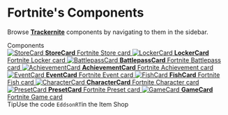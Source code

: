 
<Meta title='Introduction' />

<style>{`
  .subheading {
    --mediumdark: '#999999';
    font-weight: 900;
    font-size: 13px;
    color: #999;
    letter-spacing: 6px;
    line-height: 24px;
    text-transform: uppercase;
    margin-bottom: 12px;
    margin-top: 40px;
  }

  .link-list {
    display: grid;
    grid-template-columns: 1fr;
    grid-template-rows: 1fr 1fr;
    row-gap: 10px;
  }

  @media (min-width: 620px) {
    .link-list {
      row-gap: 20px;
      column-gap: 20px;
      grid-template-columns: 1fr 1fr;
    }
  }

  @media all and (-ms-high-contrast:none) {
  .link-list {
      display: -ms-grid;
      -ms-grid-columns: 1fr 1fr;
      -ms-grid-rows: 1fr 1fr;
    }
  }

  .link-item {
    display: block;
    padding: 20px 30px 20px 15px;
    border: 1px solid #00000010;
    border-radius: 5px;
    transition: background 150ms ease-out, border 150ms ease-out, transform 150ms ease-out;
    color: #333333;
    display: flex;
    align-items: flex-start;
  }

  .link-item:hover {
    border-color: #1EA7FD50;
    transform: translate3d(0, -3px, 0);
    box-shadow: rgba(0, 0, 0, 0.08) 0 3px 10px 0;
  }

  .link-item:active {
    border-color: #1EA7FD;
    transform: translate3d(0, 0, 0);
  }

  .link-item strong {
    font-weight: 700;
    display: block;
    margin-bottom: 2px;
  }
  
  .link-item img {
    height: 40px;
    width: 40px;
    margin-right: 15px;
    flex: none;
  }

  .link-item span {
    font-size: 14px;
    line-height: 20px;
  }

  .tip {
    display: inline-block;
    border-radius: 1em;
    font-size: 11px;
    line-height: 12px;
    font-weight: 700;
    background: #E7FDD8;
    color: #66BF3C;
    padding: 4px 12px;
    margin-right: 10px;
    vertical-align: top;
  }

  .tip-wrapper {
    font-size: 13px;
    line-height: 20px;
    margin-top: 40px;
    margin-bottom: 40px;
  }

  .tip-wrapper code {
    font-size: 12px;
    display: inline-block;
  }

  
`}</style>

# Fortnite's Components

Browse [**Trackernite**](https://trackernite.com) components by navigating to them in the sidebar.

<div className='subheading'>Components</div>

<div className='link-list'>
    <a className='link-item' href='?path=/story/components-storecard--medium'>
        <img src={Repo} alt='StoreCard' />
        <span>
            <strong>StoreCard</strong>
            Fortnite Store card
        </span>
    </a>
    <a className='link-item' href='?path=/story/components-lockercard--medium'>
        <img src={StackAlt} alt='LockerCard' />
        <span>
            <strong>LockerCard</strong>
            Fortnite Locker card
        </span>
    </a>
    <a className='link-item' href='?path=/story/components-battlepasscard--medium'>
        <img src={Colors} alt='BattlepassCard' />
        <span>
            <strong>BattlepassCard</strong>
            Fortnite Battlepass card
        </span>
    </a>
    <a className='link-item' href='?path=/story/components-AchievementCard--example'>
        <img src={Flow} alt='AchievementCard' />
        <span>
            <strong>AchievementCard</strong>
            Fortnite Achievement card
        </span>
    </a>
    <a className='link-item' href='?path=/story/components-EventCard--dream-hack'>
        <img src={Plugin} alt='EventCard' />
        <span>
            <strong>EventCard</strong>
            Fortnite Event card
        </span>
    </a>
    <a className='link-item' href='?path=/story/components-FishCard--simple'>
        <img src={Direction} alt='FishCard' />
        <span>
            <strong>FishCard</strong>
            Fortnite Fish card
        </span>
    </a>
    <a className='link-item' href='?path=/story/components-CharacterCard--featured'>
        <img src={Comments} alt='CharacterCard' />
        <span>
            <strong>CharacterCard</strong>
            Fortnite Character card
        </span>
    </a>
    <a className='link-item' href='?path=/story/components-PresetCard--example'>
        <img src={Code} alt='PresetCard' />
        <span>
            <strong>PresetCard</strong>
            Fortnite Preset card
        </span>
    </a>
    <a className='link-item' href='?path=/story/components-GameCard--basic'>
        <img src={StackAlt} alt='GameCard' />
        <span>
            <strong>GameCard</strong>
            Fortnite Game card
        </span>
    </a>
</div>

<div className='tip-wrapper'>
    <span className='tip'>Tip</span>Use the code <code>EddsonRT</code>in the Item Shop
</div>
